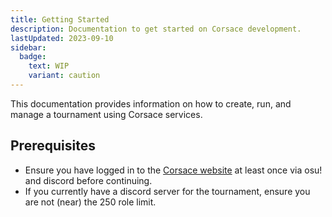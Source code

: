 ```yaml
---
title: Getting Started
description: Documentation to get started on Corsace development.
lastUpdated: 2023-09-10
sidebar:
  badge:
    text: WIP
    variant: caution
---
```



This documentation provides information on how to create, run, and manage a tournament using Corsace services.

## Prerequisites

-   Ensure you have logged in to the [Corsace website](https://corsace.io) at least once via osu! and discord before continuing.
-   If you currently have a discord server for the tournament, ensure you are not (near) the 250 role limit.

<WorkInProgress section="tournaments" />
